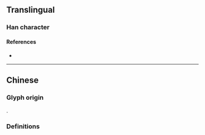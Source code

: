 {{also|漤}}
{{character info}}
==Translingual==

===Han character===
{{Han char|rn=85|rad=水|as=21|sn=24|four=38116|canj=ESWU|ids=⿰氵覽}}

====References====
* {{Han ref|kx=0664.050|dkj=18816|dj=1072.300|hdz=31797.100|uh=7060|ud=28768|bh=F8B0|bd=63664}}

----

==Chinese==

===Glyph origin===
{{Han etym}}
{{Han compound|水|alt1=氵|覽|ls=psc|c1=s|c2=p|t1=water}}.

===Definitions===
{{zh-forms|s=𰜐}}
{{zh-see|漤|v}}